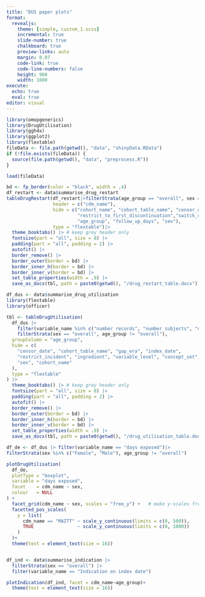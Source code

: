 ```yaml
---
title: "DUS paper plots"
format:
  revealjs: 
    theme: [simple, custom_1.scss]
    incremental: true   
    slide-number: true
    chalkboard: true
    preview-links: auto
    margin: 0.07
    code-link: true
    code-line-numbers: false
    height: 900
    width: 1600
execute:
  echo: true
  eval: true
editor: visual
---
```

```r
library(omopgenerics)
library(DrugUtilisation)
library(ggh4x)
library(ggplot2)
library(flextable)
fileData <- file.path(getwd(), "data", "shinyData.RData")
if (!file.exists(fileData)) {
  source(file.path(getwd(), "data", "preprocess.R"))
}

load(fileData)


```



```r
bd <- fp_border(color = "black", width = .4)
df_restart <- data$summarise_drug_restart
tableDrugRestart(df_restart|>filterStrata(age_group == "overall", sex == "Female"),
                 header = c("cdm_name"),
                 hide = c("cohort_name", "cohort_table_name", "censor_date", "incident",
                          "restrict_to_first_discontinuation","switch_cohort_table",
                          "age_group", "follow_up_days", "sex"),
                 type = "flextable")|>
  theme_booktabs() |> # keep grey header only
  fontsize(part = "all", size = 8) |>
  padding(part = "all", padding = 2) |>
  autofit() |>
  border_remove() |>
  border_outer(border = bd) |>
  border_inner_h(border = bd) |>
  border_inner_v(border = bd) |>
  set_table_properties(width = .9) |>
  save_as_docx(tbl, path = paste0(getwd(), "/drug_restart_table.docx"))
```


```r
df_dus <- data$summarise_drug_utilisation
library(flextable)
library(officer)

tbl <- tableDrugUtilisation(
  df_dus |>
    filter(variable_name %in% c("number records", "number subjects", "number exposures")) |>
    filterStrata(sex == "overall", age_group != "overall"),
  groupColumn = "age_group",
  hide = c(
    "censor_date", "cohort_table_name", "gap_era", "index_date",
    "restrict_incident", "ingredient", "variable_level", "concept_set",
    "sex", "cohort_name"
  ),
  type = "flextable"
) |>
  theme_booktabs() |> # keep grey header only
  fontsize(part = "all", size = 8) |>
  padding(part = "all", padding = 2) |>
  autofit() |>
  border_remove() |>
  border_outer(border = bd) |>
  border_inner_h(border = bd) |>
  border_inner_v(border = bd) |>
  set_table_properties(width = .9) |>
  save_as_docx(tbl, path = paste0(getwd(), "/drug_utilisation_table.docx"))

```


```r
df_de <- df_dus |> filter(variable_name == "days exposed")|>
filterStrata(sex %in% c("Female", "Male"), age_group != "overall")

plotDrugUtilisation(
  df_de,
  plotType = "boxplot",
  variable = "days exposed",
  facet    = cdm_name ~ sex,
  colour   = NULL
) +
  facet_grid(cdm_name ~ sex, scales = "free_y") +   # make y-scales free
  facetted_pos_scales(
    y = list(
      cdm_name == "MAITT" ~ scale_y_continuous(limits = c(0, 500)),
      TRUE                ~ scale_y_continuous(limits = c(0, 1000))
    )
  )+
  theme(text = element_text(size = 16))



```

```r
df_ind <- data$summarise_indication |>
  filterStrata(sex == "overall") |>
  filter(variable_name == "Indication on index date")

plotIndication(df_ind, facet = cdm_name~age_group)+
  theme(text = element_text(size = 16))
```
